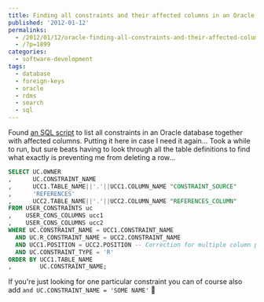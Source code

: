 ---
title: Finding all constraints and their affected columns in an Oracle database
published: '2012-01-12'
permalinks:
  - /2012/01/12/oracle-finding-all-constraints-and-their-affected-columns/
  - /?p=1899
categories:
  - software-development
tags:
  - database
  - foreign-keys
  - oracle
  - rdms
  - search
  - sql
---

Found <a href="http://blog.mclaughlinsoftware.com/2009/03/05/validating-foreign-keys/">an SQL script</a> to list all constraints in an Oracle database together with affected columns. Putting it here in case I need it again... Took a while to run, but sure beats having to look through all the table definitions to find what exactly is preventing me from deleting a row...

```sql
SELECT UC.OWNER
,      UC.CONSTRAINT_NAME
,      UCC1.TABLE_NAME||'.'||UCC1.COLUMN_NAME "CONSTRAINT_SOURCE"
,      'REFERENCES'
,      UCC2.TABLE_NAME||'.'||UCC2.COLUMN_NAME "REFERENCES_COLUMN"
FROM USER_CONSTRAINTS uc
,    USER_CONS_COLUMNS ucc1
,    USER_CONS_COLUMNS ucc2
WHERE UC.CONSTRAINT_NAME = UCC1.CONSTRAINT_NAME
  AND UC.R_CONSTRAINT_NAME = UCC2.CONSTRAINT_NAME
  AND UCC1.POSITION = UCC2.POSITION -- Correction for multiple column primary keys.
  AND UC.CONSTRAINT_TYPE = 'R'
ORDER BY UCC1.TABLE_NAME
,        UC.CONSTRAINT_NAME;
```

If you're just looking for one particular constraint you can of course also add `and UC.CONSTRAINT_NAME = 'SOME NAME'` 🙂
